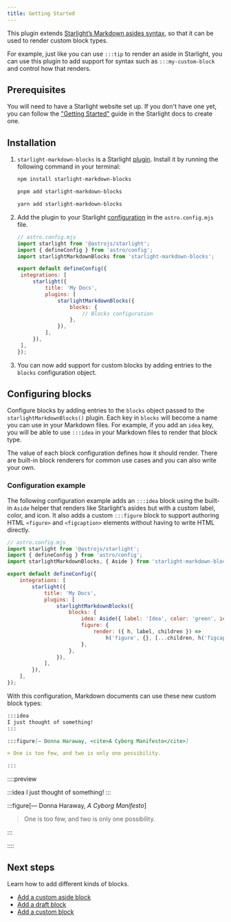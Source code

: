 ```yaml
---
title: Getting Started
---
```


This plugin extends [Starlight’s Markdown asides syntax](https://starlight.astro.build/guides/authoring-content/#asides), so that it can be used to render custom block types.

For example, just like you can use `:::tip` to render an aside in Starlight, you can use this plugin to add support for syntax such as `:::my-custom-block` and control how that renders.

## Prerequisites

You will need to have a Starlight website set up.
If you don't have one yet, you can follow the ["Getting Started"](https://starlight.astro.build/getting-started) guide in the Starlight docs to create one.

## Installation


<Steps>

1. `starlight-markdown-blocks` is a Starlight [plugin](https://starlight.astro.build/reference/plugins/). Install it by running the following command in your terminal:

   <Tabs syncKey="pkg">

   <TabItem label="npm">

   ```sh
   npm install starlight-markdown-blocks
   ```

   </TabItem>

   <TabItem label="pnpm">

   ```sh
   pnpm add starlight-markdown-blocks
   ```

   </TabItem>

   <TabItem label="Yarn">

   ```sh
   yarn add starlight-markdown-blocks
   ```

   </TabItem>

   </Tabs>

2. Add the plugin to your Starlight [configuration](https://starlight.astro.build/reference/configuration/#plugins) in the `astro.config.mjs` file.

   ```js ins={4,11-15}
   // astro.config.mjs
   import starlight from '@astrojs/starlight';
   import { defineConfig } from 'astro/config';
   import starlightMarkdownBlocks from 'starlight-markdown-blocks';

   export default defineConfig({
   	integrations: [
   		starlight({
   			title: 'My Docs',
   			plugins: [
   				starlightMarkdownBlocks({
   					blocks: {
   						// Blocks configuration
   					},
   				}),
   			],
   		}),
   	],
   });
   ```

3. You can now add support for custom blocks by adding entries to the `blocks` configuration object.

</Steps>

## Configuring blocks

Configure blocks by adding entries to the `blocks` object passed to the `starlightMarkdownBlocks()` plugin.
Each key in `blocks` will become a name you can use in your Markdown files.
For example, if you add an `idea` key, you will be able to use `:::idea` in your Markdown files to render that block type.

The value of each block configuration defines how it should render.
There are built-in block renderers for common use cases and you can also write your own.

### Configuration example

The following configuration example adds an `:::idea` block using the built-in `Aside` helper that renders like Starlight’s asides but with a custom label, color, and icon.
It also adds a custom `:::figure` block to support authoring HTML `<figure>` and `<figcaption>` elements without having to write HTML directly.

```js {4,12-18}
// astro.config.mjs
import starlight from '@astrojs/starlight';
import { defineConfig } from 'astro/config';
import starlightMarkdownBlocks, { Aside } from 'starlight-markdown-blocks';

export default defineConfig({
	integrations: [
		starlight({
			title: 'My Docs',
			plugins: [
				starlightMarkdownBlocks({
					blocks: {
						idea: Aside({ label: 'Idea', color: 'green', icon: '💡' }),
						figure: {
							render: ({ h, label, children }) =>
								h('figure', {}, [...children, h('figcaption', {}, label)]),
						},
					},
				}),
			],
		}),
	],
});
```

With this configuration, Markdown documents can use these new custom block types:

```md title="example.md"
:::idea
I just thought of something!
:::

:::figure[— Donna Haraway, <cite>A Cyborg Manifesto</cite>]

> One is too few, and two is only one possibility.

:::
```

::::preview

:::idea
I just thought of something!
:::

:::figure[— Donna Haraway, <cite>A Cyborg Manifesto</cite>]

> One is too few, and two is only one possibility.

:::

::::

## Next steps

Learn how to add different kinds of blocks.

- [Add a custom aside block](/blocks/aside/)
- [Add a draft block](/blocks/draft/)
- [Add a custom block](/custom-blocks/)
